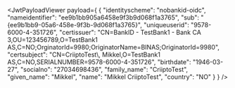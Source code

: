 
<JwtPayloadViewer
  payload={
    {
      "identityscheme": "nobankid-oidc",
      "nameidentifier": "ee9b1bb905a6458e9f3b9d068f1a3765",
      "sub": "{ee9b1bb9-05a6-458e-9f3b-9d068f1a3765}",
      "uniqueuserid": "9578-6000-4-351726",
      "certissuer": "CN=BankID - TestBank1 - Bank CA 3,OU=123456789,O=TestBank1 AS,C=NO;OrginatorId=9980;OriginatorName=BINAS;OriginatorId=9980",
      "certsubject": "CN=CriiptoTest\\, Mikkel,O=TestBank1 AS,C=NO,SERIALNUMBER=9578-6000-4-351726",
      "birthdate": "1946-03-27",
      "socialno": "27034698436",
      "family_name": "CriiptoTest",
      "given_name": "Mikkel",
      "name": "Mikkel CriiptoTest",
      "country": "NO"
    }
  }
/>